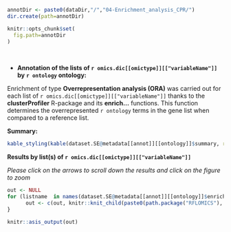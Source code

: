 
```r
annotDir <- paste0(dataDir,"/","04-Enrichment_analysis_CPR/")
dir.create(path=annotDir)

knitr::opts_chunk$set(
  fig.path=annotDir
)
```

<br>

* **Annotation of the lists of `r omics.dic[[omictype]][["variableName"]]` by `r ontology` ontology:**

Enrichment of type **Overrepresentation analysis (ORA)** was carried out for each list of `r omics.dic[[omictype]][["variableName"]]` 
thanks to the **clusterProfiler** R-package and its **enrich...** functions.
This function determines the overrepresented `r ontology` terms in the gene list when compared to a reference list. 

**Summary:**

<!-- ### summary per ontology and per contrast -->

```r
kable_styling(kable(dataset.SE@metadata[[annot]][[ontology]]$summary, row.names=FALSE, caption=NULL, format="html"), font_size=12)
```

**Results by list(s) of `r omics.dic[[omictype]][["variableName"]]`**

*Please click on the arrows to scroll down the results and click on the figure to zoom*

```r
out <- NULL
for (listname  in names(dataset.SE@metadata[[annot]][[ontology]]$enrichResult)){
      out <- c(out, knitr::knit_child(paste0(path.package("RFLOMICS"), "/RFLOMICSapp/","report_06_annot_enrich_per_list_per_Domain_CPR.Rmd"), quiet=TRUE))
}

knitr::asis_output(out)
```





